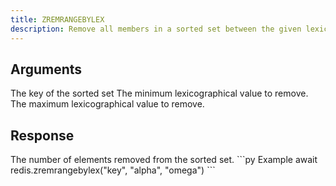```yaml
---
title: ZREMRANGEBYLEX
description: Remove all members in a sorted set between the given lexicographical range.
---
```



## Arguments 

<ParamField body="key" type="string" required>
  The key of the sorted set
</ParamField>

<ParamField body="min" type="string" required>
    The minimum lexicographical value to remove.
</ParamField>
<ParamField body="min" type="string" required>
    The maximum lexicographical value to remove.
</ParamField>

## Response

<ResponseField type="integer"  required>
    The number of elements removed from the sorted set.
</ResponseField>



<RequestExample>
```py Example
await redis.zremrangebylex("key", "alpha", "omega")
```
</RequestExample>
